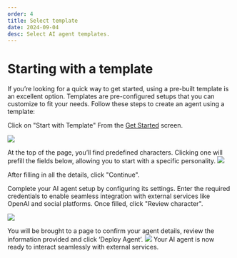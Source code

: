 ```yaml
---
order: 4
title: Select template
date: 2024-09-04
desc: Select AI agent templates.
---
```


# Starting with a template

If you’re looking for a quick way to get started, using a pre-built template is an excellent option.
Templates are pre-configured setups that you can customize to fit your needs.
Follow these steps to create an agent using a template:

Click on "Start with Template"
From the [Get Started](http://fleek.xyz/eliza) screen.

![](./b-flow-6.png)

At the top of the page, you’ll find predefined characters.
Clicking one will prefill the fields below, allowing you to start with a specific personality.
![](./b-future-flow-7.png)

After filling in all the details, click "Continue".

Complete your AI agent setup by configuring its settings. Enter the required credentials to enable seamless integration with external services like OpenAI and social platforms. Once filled, click "Review character".

![](./env.png)

You will be brought to a page to confirm your agent details, review the information provided and click ‘Deploy Agent’.
![](./confirm.png)
Your AI agent is now ready to interact seamlessly with external services.

